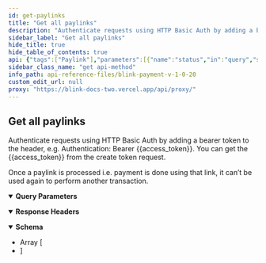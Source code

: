 ```yaml
---
id: get-paylinks
title: "Get all paylinks"
description: "Authenticate requests using HTTP Basic Auth by adding a bearer token to the header, e.g. Authentication: Bearer {{access_token}}. You can get the {{access_token}} from the create token request."
sidebar_label: "Get all paylinks"
hide_title: true
hide_table_of_contents: true
api: {"tags":["Paylink"],"parameters":[{"name":"status","in":"query","schema":{"type":"string"},"example":"unpaid","description":"Paylink status","required":true},{"name":"amount","in":"query","schema":{"type":"integer"},"example":1,"description":"Transaction amount.","required":true},{"schema":{"type":"string"},"in":"query","name":"customer_name","description":"Customer name.","required":true},{"schema":{"type":"string"},"in":"query","name":"amount_gt","description":"Amount should be greater than specified value","required":true},{"schema":{"type":"string"},"in":"query","name":"amount_lt","description":"Amount should be less than specified value","required":true}],"responses":{"200":{"description":"","headers":{},"content":{"application/json":{"schema":{"type":"array","items":{"type":"object","properties":{"id":{"type":"integer"},"paylink_url":{"type":"string"},"status":{"type":"string"},"created_by":{"type":"string"},"amount":{"type":"integer"},"currency":{"type":"string"},"transaction_type":{"type":"string"},"customer_name":{"type":"string"},"customer_email":{"type":"string"},"phone_number":{"type":"string"},"payment_method":{"type":"array","items":{"type":"string"}},"is_decide_amount":{"type":"boolean"},"notes":{"type":"string"}}}},"examples":{"Example":{"value":[{"id":123,"paylink_url":"https://dev.blinkpayment.co.uk/codatdev/l/asdhgl8","status":"Unpaid","created_by":"Test developer","amount":1,"currency":"GBP","transaction_type":"SALE","customer_name":"Demo Customer","customer_email":"demo123@gmail.com","phone_number":"2374993932","payment_method":["credt-card","open-banking"],"is_decide_amount":true,"notes":"test"},{"id":124,"paylink_url":"https://dev.blinkpayment.co.uk/codatdev/l/asdhgl8","status":"Unpaid","created_by":"Test developer","amount":1,"currency":"GBP","transaction_type":"SALE","customer_name":"Demo Customer","customer_email":"demo123@gmail.com","phone_number":"2374993932","payment_method":["open-banking"],"is_decide_amount":true,"notes":"test2"}]}}}}}},"operationId":"get-paylinks","description":"Authenticate requests using HTTP Basic Auth by adding a bearer token to the header, e.g. Authentication: Bearer {{access_token}}. You can get the {{access_token}} from the create token request.\n\nOnce a paylink is processed i.e. payment is done using that link, it can’t be used again to perform another transaction.","security":[{"Authorization":[]}],"method":"get","path":"/api/paylink/v1/paylinks","servers":[{"url":"https://secure.blinkpayment.co.uk"},{"url":"https://gateway2.blinkpayment.co.uk"}],"securitySchemes":{"Authorization":{"type":"apiKey","in":"header","description":"All requests apart from /api/pay/v1/tokens require an authorization header in the form of a bearer access_token. See the token endpoint documentation for further information.","name":"Authorization"}},"info":{"title":"Blink Payment v1.0.20","description":"Blink Payment API Docs","version":"1.0.0","contact":{"name":"Blink Payment","email":"developers@blinkpayment.co.uk","url":"blinkpayment.co.uk"},"license":{"name":"MIT License","url":"https://opensource.org/licenses/MIT"}},"postman":{"name":"Get all paylinks","description":{"content":"Authenticate requests using HTTP Basic Auth by adding a bearer token to the header, e.g. Authentication: Bearer {{access_token}}. You can get the {{access_token}} from the create token request.\n\nOnce a paylink is processed i.e. payment is done using that link, it can’t be used again to perform another transaction.","type":"text/plain"},"url":{"path":["api","paylink","v1","paylinks"],"host":["{{baseUrl}}"],"query":[{"disabled":false,"description":{"content":"(Required) Paylink status","type":"text/plain"},"key":"status","value":""},{"disabled":false,"description":{"content":"(Required) Transaction amount.","type":"text/plain"},"key":"amount","value":""},{"disabled":false,"description":{"content":"(Required) Customer name.","type":"text/plain"},"key":"customer_name","value":""},{"disabled":false,"description":{"content":"(Required) Amount should be greater than specified value","type":"text/plain"},"key":"amount_gt","value":""},{"disabled":false,"description":{"content":"(Required) Amount should be less than specified value","type":"text/plain"},"key":"amount_lt","value":""}],"variable":[]},"header":[{"key":"Accept","value":"application/json"}],"method":"GET","auth":{"type":"apikey","apikey":[{"type":"any","value":"Authorization","key":"key"},{"type":"any","value":"<API Key>","key":"value"},{"type":"any","value":"header","key":"in"}]}}}
sidebar_class_name: "get api-method"
info_path: api-reference-files/blink-payment-v-1-0-20
custom_edit_url: null
proxy: "https://blink-docs-two.vercel.app/api/proxy/"
---
```



## Get all paylinks



Authenticate requests using HTTP Basic Auth by adding a bearer token to the header, e.g. Authentication: Bearer {{access_token}}. You can get the {{access_token}} from the create token request.

Once a paylink is processed i.e. payment is done using that link, it can’t be used again to perform another transaction.

<details style={{"marginBottom":"1rem"}} data-collapsed={false} open={true}><summary style={{}}><strong>Query Parameters</strong></summary><div><ul><ParamsItem className={"paramsItem"} param={{"name":"status","in":"query","schema":{"type":"string"},"example":"unpaid","description":"Paylink status","required":true}}></ParamsItem><ParamsItem className={"paramsItem"} param={{"name":"amount","in":"query","schema":{"type":"integer"},"example":1,"description":"Transaction amount.","required":true}}></ParamsItem><ParamsItem className={"paramsItem"} param={{"schema":{"type":"string"},"in":"query","name":"customer_name","description":"Customer name.","required":true}}></ParamsItem><ParamsItem className={"paramsItem"} param={{"schema":{"type":"string"},"in":"query","name":"amount_gt","description":"Amount should be greater than specified value","required":true}}></ParamsItem><ParamsItem className={"paramsItem"} param={{"schema":{"type":"string"},"in":"query","name":"amount_lt","description":"Amount should be less than specified value","required":true}}></ParamsItem></ul></div></details><div><ApiTabs><TabItem label={"200"} value={"200"}><div></div><details style={{"textAlign":"left","marginBottom":"1rem"}} data-collaposed={true} open={false}><summary style={{}}><strong>Response Headers</strong></summary><ul style={{"marginLeft":"1rem"}}></ul></details><div><MimeTabs schemaType={"response"}><TabItem label={"application/json"} value={"application/json"}><SchemaTabs><TabItem label={"Schema"} value={"Schema"}><details style={{}} data-collapsed={false} open={true}><summary style={{"textAlign":"left"}}><strong>Schema</strong></summary><div style={{"textAlign":"left","marginLeft":"1rem"}}></div><ul style={{"marginLeft":"1rem"}}><li><div style={{"fontSize":"var(--ifm-code-font-size)","opacity":"0.6","marginLeft":"-.5rem","paddingBottom":".5rem"}}>Array [</div></li><SchemaItem collapsible={false} name={"id"} required={false} schemaName={"integer"} qualifierMessage={undefined} schema={{"type":"integer"}}></SchemaItem><SchemaItem collapsible={false} name={"paylink_url"} required={false} schemaName={"string"} qualifierMessage={undefined} schema={{"type":"string"}}></SchemaItem><SchemaItem collapsible={false} name={"status"} required={false} schemaName={"string"} qualifierMessage={undefined} schema={{"type":"string"}}></SchemaItem><SchemaItem collapsible={false} name={"created_by"} required={false} schemaName={"string"} qualifierMessage={undefined} schema={{"type":"string"}}></SchemaItem><SchemaItem collapsible={false} name={"amount"} required={false} schemaName={"integer"} qualifierMessage={undefined} schema={{"type":"integer"}}></SchemaItem><SchemaItem collapsible={false} name={"currency"} required={false} schemaName={"string"} qualifierMessage={undefined} schema={{"type":"string"}}></SchemaItem><SchemaItem collapsible={false} name={"transaction_type"} required={false} schemaName={"string"} qualifierMessage={undefined} schema={{"type":"string"}}></SchemaItem><SchemaItem collapsible={false} name={"customer_name"} required={false} schemaName={"string"} qualifierMessage={undefined} schema={{"type":"string"}}></SchemaItem><SchemaItem collapsible={false} name={"customer_email"} required={false} schemaName={"string"} qualifierMessage={undefined} schema={{"type":"string"}}></SchemaItem><SchemaItem collapsible={false} name={"phone_number"} required={false} schemaName={"string"} qualifierMessage={undefined} schema={{"type":"string"}}></SchemaItem><SchemaItem collapsible={false} name={"payment_method"} required={false} schemaName={"string[]"} qualifierMessage={undefined} schema={{"type":"array","items":{"type":"string"}}}></SchemaItem><SchemaItem collapsible={false} name={"is_decide_amount"} required={false} schemaName={"boolean"} qualifierMessage={undefined} schema={{"type":"boolean"}}></SchemaItem><SchemaItem collapsible={false} name={"notes"} required={false} schemaName={"string"} qualifierMessage={undefined} schema={{"type":"string"}}></SchemaItem><li><div style={{"fontSize":"var(--ifm-code-font-size)","opacity":"0.6","marginLeft":"-.5rem"}}>]</div></li></ul></details></TabItem><TabItem label={"Example (from schema)"} value={"Example (from schema)"}><ResponseSamples responseExample={"[\n  {\n    \"id\": 0,\n    \"paylink_url\": \"string\",\n    \"status\": \"string\",\n    \"created_by\": \"string\",\n    \"amount\": 0,\n    \"currency\": \"string\",\n    \"transaction_type\": \"string\",\n    \"customer_name\": \"string\",\n    \"customer_email\": \"string\",\n    \"phone_number\": \"string\",\n    \"payment_method\": [\n      \"string\"\n    ],\n    \"is_decide_amount\": true,\n    \"notes\": \"string\"\n  }\n]"} language={"json"}></ResponseSamples></TabItem><TabItem label={"Example"} value={"Example"}><ResponseSamples responseExample={"[\n  {\n    \"id\": 123,\n    \"paylink_url\": \"https://dev.blinkpayment.co.uk/codatdev/l/asdhgl8\",\n    \"status\": \"Unpaid\",\n    \"created_by\": \"Test developer\",\n    \"amount\": 1,\n    \"currency\": \"GBP\",\n    \"transaction_type\": \"SALE\",\n    \"customer_name\": \"Demo Customer\",\n    \"customer_email\": \"demo123@gmail.com\",\n    \"phone_number\": \"2374993932\",\n    \"payment_method\": [\n      \"credt-card\",\n      \"open-banking\"\n    ],\n    \"is_decide_amount\": true,\n    \"notes\": \"test\"\n  },\n  {\n    \"id\": 124,\n    \"paylink_url\": \"https://dev.blinkpayment.co.uk/codatdev/l/asdhgl8\",\n    \"status\": \"Unpaid\",\n    \"created_by\": \"Test developer\",\n    \"amount\": 1,\n    \"currency\": \"GBP\",\n    \"transaction_type\": \"SALE\",\n    \"customer_name\": \"Demo Customer\",\n    \"customer_email\": \"demo123@gmail.com\",\n    \"phone_number\": \"2374993932\",\n    \"payment_method\": [\n      \"open-banking\"\n    ],\n    \"is_decide_amount\": true,\n    \"notes\": \"test2\"\n  }\n]"} language={"json"}></ResponseSamples></TabItem></SchemaTabs></TabItem></MimeTabs></div></TabItem></ApiTabs></div>
      